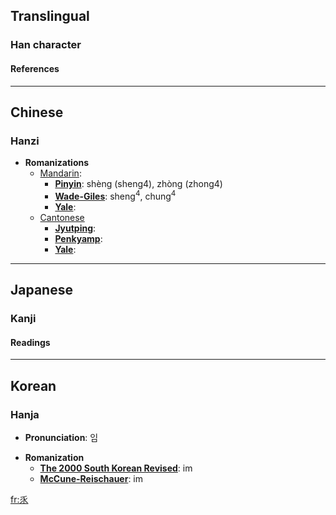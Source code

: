 ==Translingual==
===Han character===
{{Han char|rad=丿|as=05|sn=6|so=|four=|canj=人竹竹人 (OHHO)|cmean=stand [[side by side]]}}
====References====
{{Han ref|kx=0082.150|dkj=00139|dj=0166.100|hdz=10038.050|uh=4E51|ud=20049}}

----
==Chinese==
===Hanzi===


* '''Romanizations'''
** [[Mandarin]]:
*** '''[[Pinyin]]''': shèng (sheng4), zhòng (zhong4)
*** '''[[Wade-Giles]]''': sheng<sup>4</sup>, chung<sup>4</sup>
*** '''[[Yale]]''': 
**[[Cantonese]]
***'''[[Jyutping]]''':
***'''[[Penkyamp]]''': 
***'''[[Yale]]''': 


----
==Japanese==
===Kanji===


{{ja-kanji|grade=|rs=丿05|simple=}}
====Readings====
{{ja-readings|on=[[ぎん]] (gin), [[ごん]] (gon)|kun=[[ならびたつ]] (narabitatsu)}}


----
==Korean==
===Hanja===

* '''Pronunciation''': 임

* '''Romanization'''
** '''[[The 2000 South Korean Revised Romanization|The 2000 South Korean Revised]]''': im
** '''[[McCune-Reischauer]]''': im


[[fr:乑]]